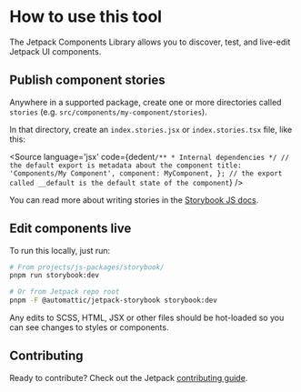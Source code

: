 
<Meta title="Docs/HowTo" />

# How to use this tool

The Jetpack Components Library allows you to discover, test, and live-edit Jetpack UI components.

## Publish component stories

Anywhere in a supported package, create one or more directories called `stories` (e.g. `src/components/my-component/stories`).

In that directory, create an `index.stories.jsx` or `index.stories.tsx` file, like this:

<Source
	language='jsx'
	code={dedent`
		/**
		 * Internal dependencies
		 */
		// the default export is metadata about the component
			title: 'Components/My Component',
			component: MyComponent,
		};
		// the export called __default is the default state of the component
	`}
/>

You can read more about writing stories in the [Storybook JS docs](https://storybook.js.org/docs/react/writing-stories/introduction).

## Edit components live

To run this locally, just run:

```bash
# From projects/js-packages/storybook/
pnpm run storybook:dev

# Or from Jetpack repo root
pnpm -F @automattic/jetpack-storybook storybook:dev
```

Any edits to SCSS, HTML, JSX or other files should be hot-loaded so you can see changes to styles or components.

## Contributing

Ready to contribute? Check out the Jetpack [contributing guide](https://github.com/Automattic/jetpack/blob/trunk/docs/CONTRIBUTING.md).
